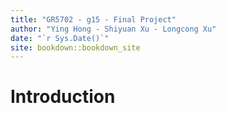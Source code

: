 ```yaml
--- 
title: "GR5702 - g15 - Final Project"
author: "Ying Hong - Shiyuan Xu - Longcong Xu"
date: "`r Sys.Date()`"
site: bookdown::bookdown_site
---
```


# Introduction

